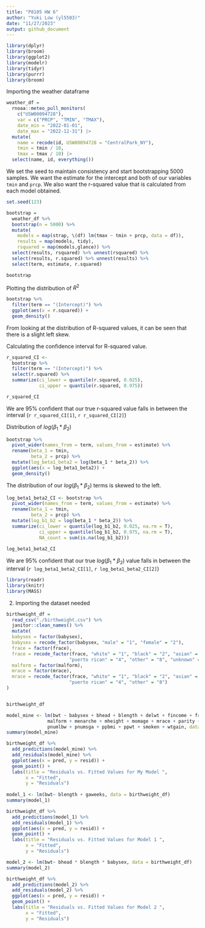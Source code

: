 ```yaml
---
title: "P8105 HW 6"
author: "Yuki Low (yl5503)"
date: "11/27/2023"
output: github_document
---
```


```r
library(dplyr)
library(broom)
library(ggplot2)
library(modelr)
library(tidyr)
library(purrr)
library(broom)
```

Importing the weather dataframe
```r
weather_df = 
  rnoaa::meteo_pull_monitors(
    c("USW00094728"),
    var = c("PRCP", "TMIN", "TMAX"), 
    date_min = "2022-01-01",
    date_max = "2022-12-31") |>
  mutate(
    name = recode(id, USW00094728 = "CentralPark_NY"),
    tmin = tmin / 10,
    tmax = tmax / 10) |>
  select(name, id, everything())
```

We set the seed to maintain consistency and start bootstrapping 5000 samples. We want the estimate for the intercept and both of our variables `tmin` and `prcp`. We also want the r-squared value that is calculated from each model obtained. 

```r
set.seed(123)

bootstrap =
  weather_df %>%
  bootstrap(n = 5000) %>%
  mutate(
    models = map(strap, \(df) lm(tmax ~ tmin + prcp, data = df)),
    results = map(models, tidy),
    rsquared = map(models,glance)) %>%
  select(results, rsquared) %>% unnest(rsquared) %>%
  select(results, r.squared) %>% unnest(results) %>%
  select(term, estimate, r.squared) 

bootstrap
```

Plotting the distribution of $R^2$
```r
bootstrap %>%
  filter(term == "(Intercept)") %>%
  ggplot(aes(x = r.squared)) +
  geom_density()
```
From looking at the distribution of R-squared values, it can be seen that there is a slight left skew. 

Calculating the confidence interval for R-squared value. 
```r
r_squared_CI <-
  bootstrap %>%
  filter(term == "(Intercept)") %>%
  select(r.squared) %>%
  summarize(ci_lower = quantile(r.squared, 0.025), 
            ci_upper = quantile(r.squared, 0.975))

r_squared_CI
```
We are 95% confident that our true r-squared value falls in between the interval (`r r_squared_CI[1]`, `r r_squared_CI[2]`)

Distribution of $log(\beta_1 * \beta_2)$
```r
bootstrap %>%
  pivot_wider(names_from = term, values_from = estimate) %>% 
  rename(beta_1 = tmin, 
         beta_2 = prcp) %>% 
  mutate(log_beta1_beta2 = log(beta_1 * beta_2)) %>% 
  ggplot(aes(x = log_beta1_beta2)) + 
  geom_density()
```
The distribution of our $log(\beta_1 * \beta_2)$ terms is skewed to the left. 


```r
log_beta1_beta2_CI <- bootstrap %>%
  pivot_wider(names_from = term, values_from = estimate) %>% 
  rename(beta_1 = tmin, 
         beta_2 = prcp) %>% 
  mutate(log_b1_b2 = log(beta_1 * beta_2)) %>%
  summarize(ci_lower = quantile(log_b1_b2, 0.025, na.rm = T), 
            ci_upper = quantile(log_b1_b2, 0.975, na.rm = T), 
            NA_count = sum(is.na(log_b1_b2)))
            
log_beta1_beta2_CI
```

We are 95% confident that our true $log(\beta_1 * \beta_2)$ value falls in between the interval (`r log_beta1_beta2_CI[1]`, `r log_beta1_beta2_CI[2]`)

```r
library(readr)
library(knitr)
library(MASS)
```

2. 
Importing the dataset needed 
```r
birthweight_df = 
  read_csv("./birthweight.csv") %>%
  janitor::clean_names() %>% 
  mutate(
  babysex = factor(babysex), 
  babysex = recode_factor(babysex, "male" = "1", "female" = "2"), 
  frace = factor(frace), 
  frace = recode_factor(frace, "white" = "1", "black" = "2", "asian" = "3", 
                       "puerto rican" = "4", "other" = "8", "unknown" = "9"), 
  malform = factor(malform), 
  mrace = factor(mrace), 
  mrace = recode_factor(frace, "white" = "1", "black" = "2", "asian" = "3", 
                       "puerto rican" = "4", "other" = "8")
)


birthweight_df
```


```r
model_mine <- lm(bwt ~ babysex + bhead + blength + delwt + fincome + frace + gaweeks +
               malform + menarche + mheight + momage + mrace + parity +
               pnumlbw + pnumsga + ppbmi + ppwt + smoken + wtgain, data = birthweight_df)
summary(model_mine)

birthweight_df %>%  
  add_predictions(model_mine) %>% 
  add_residuals(model_mine) %>% 
  ggplot(aes(x = pred, y = resid)) + 
  geom_point() +
  labs(title = "Residuals vs. Fitted Values for My Model ", 
       x = "Fitted",
       y = "Residuals")
  
model_1 <- lm(bwt~ blength + gaweeks, data = birthweight_df) 
summary(model_1)

birthweight_df %>%  
  add_predictions(model_1) %>% 
  add_residuals(model_1) %>% 
  ggplot(aes(x = pred, y = resid)) + 
  geom_point() +
  labs(title = "Residuals vs. Fitted Values for Model 1 ", 
       x = "Fitted",
       y = "Residuals")

model_2 <- lm(bwt~ bhead * blength * babysex, data = birthweight_df)
summary(model_2)

birthweight_df %>%  
  add_predictions(model_2) %>% 
  add_residuals(model_2) %>% 
  ggplot(aes(x = pred, y = resid)) + 
  geom_point() +
  labs(title = "Residuals vs. Fitted Values for Model 2 ", 
       x = "Fitted",
       y = "Residuals")
```